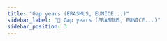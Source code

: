 ---
title: "Gap years (ERASMUS, EUNICE...)"
sidebar_label: "🧳 Gap years (ERASMUS, EUNICE...)"
sidebar_position: 3
---
